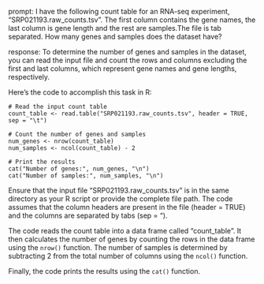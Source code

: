 prompt:
I have the following count table for an RNA-seq experiment, "SRP021193.raw_counts.tsv". The first column contains the gene names, the last column is gene length and the rest are samples.The file is tab separated. How many genes and samples does the dataset have?

response:
To determine the number of genes and samples in the dataset, you can read the input file and count the rows and columns excluding the first and last columns, which represent gene names and gene lengths, respectively.

Here's the code to accomplish this task in R:

```
# Read the input count table
count_table <- read.table("SRP021193.raw_counts.tsv", header = TRUE, sep = "\t")

# Count the number of genes and samples
num_genes <- nrow(count_table)
num_samples <- ncol(count_table) - 2

# Print the results
cat("Number of genes:", num_genes, "\n")
cat("Number of samples:", num_samples, "\n")
```

Ensure that the input file "SRP021193.raw_counts.tsv" is in the same directory as your R script or provide the complete file path. The code assumes that the column headers are present in the file (header = TRUE) and the columns are separated by tabs (sep = "\t").

The code reads the count table into a data frame called "count_table". It then calculates the number of genes by counting the rows in the data frame using the `nrow()` function. The number of samples is determined by subtracting 2 from the total number of columns using the `ncol()` function.

Finally, the code prints the results using the `cat()` function.
